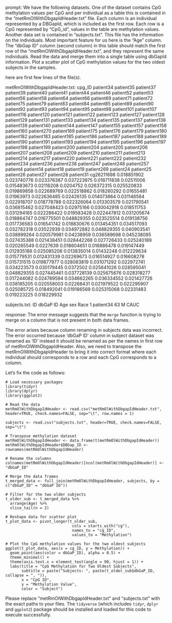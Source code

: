 prompt:
We have the following datasets. One of the dataset contains CpG methylation values per CpG and per individual as a table this is contained in the “metRmOlWithDbgapIdHeader.txt” file. Each column is an individual represented by a DBGapId, which is included as the first row. Each row is a CpG represented by "CpG_id", values in the table are methylation values. Another data set is contained in “subjects.txt”. This file has the information on the individuals. Most important feature for us here is the "Age" column. The "dbGap ID" column (second column) in this table should match the first row of the "metRmOlWithDbgapIdHeader.txt", and they represent the same individuals. Read the data and merge them into a single table using dbGapId information. Plot a scatter plot of CpG methylation values for the two oldest subjects in the samples.

here are first few lines of the file(s).

metRmOlWithDbgapIdHeader.txt:
cpg_ID	patient34	patient35	patient37	patient39	patient40	patient41	patient44	patient46	patient52	patient53	patient56	patient58	patient64	patient66	patient69	patient71	patient72	patient75	patient79	patient83	patient84	patient85	patient89	patient90	patient92	patient93	patient94	patient95	patient98	patient101	patient107	patient116	patient120	patient121	patient122	patient123	patient127	patient128	patient129	patient131	patient133	patient134	patient135	patient137	patient138	patient139	patient140	patient144	patient147	patient155	patient157	patient158	patient160	patient270	patient169	patient175	patient176	patient179	patient180	patient182	patient183	patient185	patient186	patient187	patient188	patient189	patient190	patient191	patient193	patient194	patient195	patient196	patient197	patient198	patient199	patient200	patient204	patient205	patient206	patient207	patient208	patient209	patient210	patient211	patient213	patient214	patient217	patient220	patient221	patient222	patient232	patient234	patient236	patient238	patient247	patient248	patient257	patient4	patient14	patient18	patient19	patient269	patient24	patient25	patient26	patient27	patient28	patient31
cg26211698	0.018851902	0.023740776	0.023376387	0.037223975	0.018711838	0.02511006	0.015483673	0.02116208	0.0204752	0.026372315	0.025520833	0.019869858	0.022689769	0.022518862	0.018260292	0.01655481	0.01963973	0.022636485	0.02426135	0.014073864	0.031146584	0.022918707	0.018778788	0.022326064	0.013303579	0.021790541	0.036815462	0.027048423	0.02975166	0.030042918	0.018511753	0.031294165	0.022286422	0.019583428	0.022447812	0.031205674	0.018864747	0.016775501	0.048829355	0.023525514	0.019138756	0.017736583	0.016541742	0.018830676	0.013454351	0.034517093	0.032782318	0.03522939	0.034972882	0.048829355	0.040903541	0.038999264	0.020579981	0.04238959	0.036589698	0.045238095	0.027435388	0.021438451	0.028442268	0.027726433	0.025240189	0.020265549	0.0227639	0.018604651	0.016886478	0.019147449	0.012935186	0.025085208	0.013835014	0.01432248	0.012229634	0.015779531	0.012431339	0.02269673	0.016514927	0.016608278	0.015731515	0.019877977	0.028083819	0.031071292	0.022972741	0.034223573	0.030179445	0.0372502	0.025641026	0.028595041	0.048829355	0.027445461	0.037728139	0.025675676	0.028318277	0.017244082	0.024789594	0.034662265	0.036334552	0.021427726	0.038185205	0.020558003	0.02268431	0.021979522	0.022295907	0.025085725	0.018492041	0.019186569	0.025315068	0.02331483	0.019223225	0.018229932


subjects.txt:
ID	dbGaP ID	Age	sex	Race
1	patient34	63	M	CAUC


response:
The error message suggests that the `merge` function is trying to merge on a column that is not present in both data frames. 

The error arises because column renaming in subjects data was incorrect. The error occurred because 'dbGaP ID' column in subject dataset was renamed as 'ID' instead it should be renamed as per the names in first row of metRmOlWithDbgapIdHeader.
Also, we need to transpose the metRmOlWithDbgapIdHeader to bring it into correct format where each individual should corresponds to a row and each CpG corresponds to a column.

Let's fix the code as follows:

```
# Load necessary packages
library(tidyr)
library(dplyr)
library(ggplot2)

# Read the data 
metRmOlWithDbgapIdHeader <- read.csv("metRmOlWithDbgapIdHeader.txt", header=TRUE, check.names=FALSE, sep="\t", row.names = 1)

subjects <- read.csv("subjects.txt", header=TRUE, check.names=FALSE, sep="\t")

# Transpose methylation dataset
metRmOlWithDbgapIdHeader <- data.frame(t(metRmOlWithDbgapIdHeader))
metRmOlWithDbgapIdHeader$DBGap_ID <- rownames(metRmOlWithDbgapIdHeader)

# Rename the columns
colnames(metRmOlWithDbgapIdHeader)[ncol(metRmOlWithDbgapIdHeader)] <- "dbGaP_ID"

# Merge the data frames
t_merged_data <- full_join(metRmOlWithDbgapIdHeader, subjects, by = c("dbGaP_ID" = "dbGaP ID"))

# Filter for the two older subjects
t_older_sub <- t_merged_data %>% 
  arrange(Age) %>% 
  slice_tail(n = 2)

# Reshape data for scatter plot
t_plot_data <- pivot_longer(t_older_sub, 
                             cols = starts_with("cg"),
                             names_to = "cg_ID",
                             values_to = "Methylation")

# Plot the CpG methylation values for the two oldest subjects
ggplot(t_plot_data, aes(x = cg_ID, y = Methylation)) + 
  geom_point(aes(color = dbGaP_ID), alpha = 0.5) + 
  theme_minimal() +
  theme(axis.text.x = element_text(angle = 90, hjust = 1)) +
  labs(title = "CpG Methylation for Two Oldest Subjects",
       subtitle = paste("Subjects: ", paste(t_older_sub$dbGaP_ID, collapse = ", ")),
       x = "CpG ID",
       y = "Methylation Value",
       color = "Subject")
```

Please replace "metRmOlWithDbgapIdHeader.txt" and "subjects.txt" with the exact paths to your files. The `tidyverse` (which includes `tidyr`, `dplyr` and `ggplot2`) package should be installed and loaded for this code to execute successfully.
